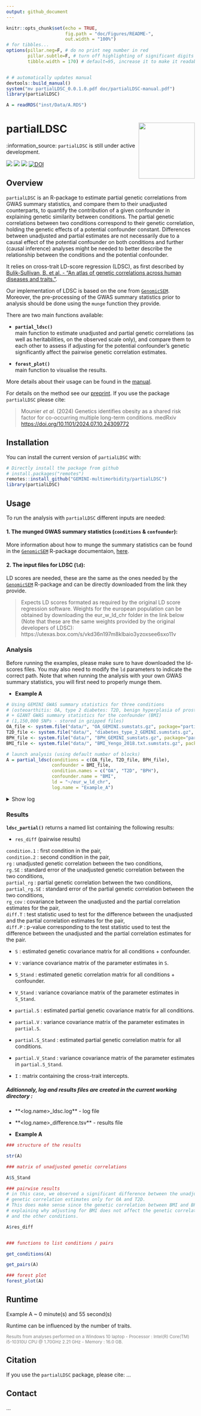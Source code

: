 ```yaml
---
output: github_document
---
```


<!-- README.md is generated from README.Rmd. Please edit that file -->

```r
knitr::opts_chunk$set(echo = TRUE,
                      fig.path = "doc/Figures/README-",
                      out.width = "100%")
# for tibbles...
options(pillar.neg=F, # do no print neg number in red
        pillar.subtle=F, # turn off highlighting of significant digits
        tibble.width = 170) # default=95, increase it to make it readable


# # automatically updates manual
devtools::build_manual()
system("mv partialLDSC_0.0.1.0.pdf doc/partialLDSC-manual.pdf")
library(partialLDSC)

A = readRDS("inst/Data/A.RDS")
```

# partialLDSC <a href="https://github.com/GEMINI-multimorbidity/partialLDSC"><img src="inst/Figures/hex.png" align="right" width="150" /></a>

:information\_source: `partialLDSC` is still under active development.  
<!-- Check the [NEWS](NEWS.md) to learn more about what has been modified\! -->

<!-- badges: start -->
[![](https://img.shields.io/badge/version-0.1.0-informational.svg)](https://github.com/GEMINI-multimorbidity/partialLDSC)
[![](https://img.shields.io/github/last-commit/GEMINI-multimorbidity/partialLDSC.svg)](https://github.com/GEMINI-multimorbidity/partialLDSC/commits/master)
[![](https://img.shields.io/badge/lifecycle-experimental-orange)](https://www.tidyverse.org/lifecycle/#experimental)
[![DOI](https://zenodo.org/badge/716022171.svg)](https://zenodo.org/doi/10.5281/zenodo.12721532)
<!-- badges: end -->

## Overview
[//]:*******

`partialLDSC` is an R-package to estimate partial genetic correlations from GWAS summary statistics, and compare them to their unadjusted counterparts, to quantify the contribution of a given confounder in explaining genetic similarity between conditions. The partial genetic correlations between two conditions correspond to their genetic correlation, holding the genetic effects of a potential confounder constant. Differences between unadjusted and partial estimates are not necessarily due to a causal effect of the potential confounder on both conditions and further (causal inference) analyses might be needed to better describe the relationship between the conditions and the potential confounder.      

It relies on cross-trait LD-score regression (LDSC), as first described by [Bulik-Sullivan, B. et al. - “An atlas of genetic correlations across human diseases and traits.”](https://pubmed.ncbi.nlm.nih.gov/26414676/).  

Our implementation of LDSC is based on the one from [`GenomicSEM`](https://github.com/GenomicSEM/GenomicSEM/).  Moreover, the pre-processing of the GWAS summary statistics prior to analysis should be done using the `munge` function they provide.  


There are two main functions available:  

-   **`partial_ldsc()`**  
main function to estimate unadjusted and partial genetic correlations (as well as heritabilities, on the observed scale only), and compare them to each other to assess if adjusting for the potential confounder's genetic significantly affect the pairwise genetic correlation estimates.   


-   **`forest_plot()`**  
main function to visualise the results.     

More details about their usage can be found in the [manual](doc/partialLDSC-manual.pdf).      

For details on the method see our [preprint](https://doi.org/10.1101/2024.07.10.24309772). If you use the package `partialLDSC` please cite:

> Mounier _et al._ (2024) Genetics identifies obesity as a shared risk factor for co-occurring multiple long-term conditions. medRxiv [https://doi.org/10.1101/2024.07.10.24309772](https://doi.org/10.1101/2024.07.10.24309772)

## Installation
[//]:*******

You can install the current version of `partialLDSC` with:    
```r
# Directly install the package from github
# install.packages("remotes")
remotes::install_github("GEMINI-multimorbidity/partialLDSC")
library(partialLDSC)
```

## Usage
[//]:*******

To run the analysis with `partialLDSC` different inputs are needed:


#### 1. The munged GWAS summary statistics (`conditions` & `confounder`):

More information about how to munge the summary statistics can be found in the [`GenomicSEM`](https://github.com/GenomicSEM/GenomicSEM/) R-package documentaion, [here](https://github.com/GenomicSEM/GenomicSEM/wiki/3.-Models-without-Individual-SNP-effects#step-1-munge-the-summary-statistics).    


#### 2. The input files for LDSC (`ld`):

LD scores are needed, these are the same as the ones needed by the [`GenomicSEM`](https://github.com/GenomicSEM/GenomicSEM/) R-package and can be directly downloaded from the link they provide.  

> Expects LD scores formated as required by the original LD score regression software. Weights for the european population can be obtained by downloading the eur_w_ld_chr folder in the link below (Note that these are the same weights provided by the original developers of LDSC): https://utexas.box.com/s/vkd36n197m8klbaio3yzoxsee6sxo11v    


### Analysis
[//]:-------------------------------

Before running the examples, please make sure to have downloaded the ld-scores files. You may also need to modify the `ld` parameters to indicate the correct path. Note that when running the analysis with your own GWAS summary statistics, you will first need to properly munge them.   

- **Example A**

```r
# Using GEMINI GWAS summary statistics for three conditions 
# (osteoarthitis: OA, type 2 diabetes: T2D, benign hyperplasia of prostate: BPH)
# + GIANT GWAS summary statistics for the confounder (BMI)
# (1,150,000 SNPs - stored in gzipped files)
OA_file <- system.file("data/", "OA_GEMINI.sumstats.gz", package="partialLDSC")
T2D_file <- system.file("data/", "diabetes_type_2_GEMINI.sumstats.gz", package="partialLDSC")
BPH_file <- system.file("data/", "BPH_GEMINI_sumstats.gz", package="partialLDSC")
BMI_file <- system.file("data/", "BMI_Yengo_2018.txt.sumstats.gz", package="partialLDSC")

# launch analysis (using default number of blocks)
A = partial_ldsc(conditions = c(OA_file, T2D_file, BPH_file),
                 confounder = BMI_file, 
                 condition.names = c("OA", "T2D", "BPH"), 
                 confounder.name = "BMI",
                 ld = "~/eur_w_ld_chr",
                 log.name = "Example_A")

``` 



<details>

  <summary>Show log</summary>
  
  ```r
  logA = readr::read_lines(system.file("data/", "Example_A_ldsc.log", package="partialLDSC"))
  cat(logA, sep="\n")
  ```
  
    
</details>   


<!--
- **Example B**
add example with multiple confounder one implemented
-->


### Results
[//]:-------------------------------

**`ldsc_partial()`** returns a named list containing the following results:  


- `res_diff` (pairwise results)

`condition.1` : first condition in the pair,   
`condition.2` : second condition in the pair,  
`rg` : unadjusted genetic correlation between the two conditions,    
`rg.SE` : standard error of the unadjusted genetic correlation between the two conditions,       
`partial_rg` : partial genetic correlation between the two conditions,      
`partial_rg.SE` : standard error of the partial genetic correlation between the two conditions,      
`rg_cov` : covariance between the unadjusted and the partial correlation estimates for the pair,      
`diff.T` : test statistic used to test for the difference between the unadjusted and the partial correlation estimates for the pair,     
`diff.P` : p-value corresponding to the test statistic used to test the difference between the unadjusted and the partial correlation estimates for the pair.     

        
- `S` : estimated genetic covariance matrix for all conditions + confounder.    

- `V` : variance covariance matrix of the parameter estimates in `S`.   

- `S_Stand` :  estimated genetic correlation matrix for all conditions + confounder.  

- `V_Stand` : variance covariance matrix of the parameter estimates in `S_Stand`.   

- `partial.S` : estimated partial genetic covariance matrix for all conditions.    

- `partial.V` : variance covariance matrix of the parameter estimates in `partial.S`.   

- `partial.S_Stand` : estimated partial genetic correlation matrix for all conditions.  

- `partial.V_Stand` : variance covariance matrix of the parameter estimates in `partial.S_Stand`.  

- `I` : matrix containing the cross-trait intercepts.   


##### Aditionnaly, log and results files are created in the current working directory :
-   **<log.name>_ldsc.log** - log file   
-   **<log.name>_difference.tsv** - results file   


- **Example A**

```r
### structure of the results

str(A)

### matrix of unadjusted genetic correlations

A$S_Stand

### pairwise results
# in this case, we observed a significant difference between the unadjusted and the partial 
# genetic correlation estimates only for OA and T2D. 
# This does make sense since the genetic correlation between BMI and BPH is very low, 
# explaining why adjusting for BMI does not affect the genetic correlation between BPH 
# and the other conditions.

A$res_diff


### functions to list conditions / pairs

get_conditions(A)

get_pairs(A)

### forest plot
forest_plot(A)
```


## Runtime
[//]:*******

Example A ~ 0 minute(s) and 55 second(s)


Runtime can be influenced by the number of traits.


<font color="grey"><small> Results from analyses performed on a Windows 10 laptop - Processor : Intel(R) Core(TM) i5-10310U CPU @ 1.70GHz   2.21 GHz - Memory : 16.0 GB. </font></small>


<!-- ## Contributors -->



## Citation
[//]:*******

If you use the `partialLDSC` package, please cite: ...


## Contact
...
<!-- <mounier.ninon@gmail.com> -->